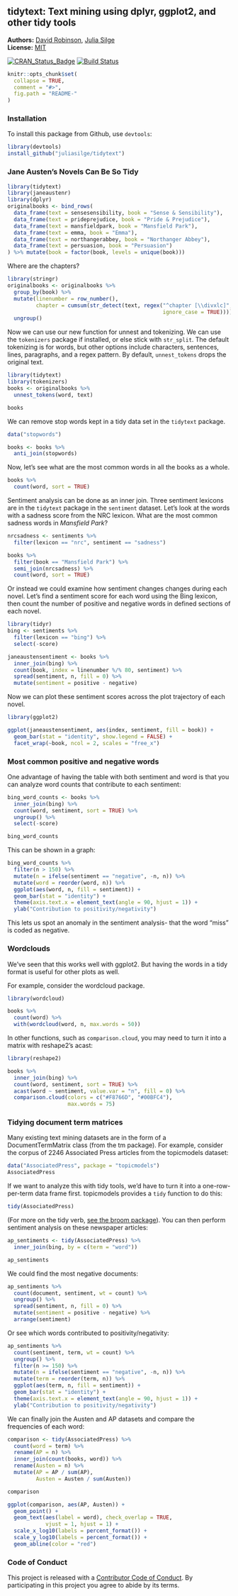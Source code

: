<!-- README.md is generated from README.Rmd. Please edit that file -->

tidytext: Text mining using dplyr, ggplot2, and other tidy tools
---------------

**Authors:** [David Robinson](http://varianceexplained.org/), [Julia Silge](http://juliasilge.com/)<br>
**License:** [MIT](https://opensource.org/licenses/MIT)<br>

[![CRAN_Status_Badge](http://www.r-pkg.org/badges/version/tidytext)](https://cran.r-project.org/package=tidytext)
[![Build Status](https://travis-ci.org/juliasilge/tidytext.svg?branch=master)](https://travis-ci.org/juliasilge/tidytext)

```r
knitr::opts_chunk$set(
  collapse = TRUE,
  comment = "#>",
  fig.path = "README-"
)
```

### Installation

To install this package from Github, use `devtools`:

```r
library(devtools)
install_github("juliasilge/tidytext")
```

### Jane Austen's Novels Can Be So Tidy

```r
library(tidytext)
library(janeaustenr)
library(dplyr)
originalbooks <- bind_rows(
  data_frame(text = sensesensibility, book = "Sense & Sensibility"),
  data_frame(text = prideprejudice, book = "Pride & Prejudice"),
  data_frame(text = mansfieldpark, book = "Mansfield Park"),
  data_frame(text = emma, book = "Emma"),
  data_frame(text = northangerabbey, book = "Northanger Abbey"),
  data_frame(text = persuasion, book = "Persuasion")
) %>% mutate(book = factor(book, levels = unique(book)))
```

Where are the chapters?

```r
library(stringr)
originalbooks <- originalbooks %>%
  group_by(book) %>%
  mutate(linenumber = row_number(),
         chapter = cumsum(str_detect(text, regex("^chapter [\\divxlc]", 
                                                 ignore_case = TRUE)))) %>%
  ungroup()
```

Now we can use our new function for unnest and tokenizing. We can use the `tokenizers` package if installed, or else stick with `str_split`. The default tokenizing is for words, but other options include characters, sentences, lines, paragraphs, and a regex pattern. By default, `unnest_tokens` drops the original text.

```r
library(tidytext)
library(tokenizers)
books <- originalbooks %>%
  unnest_tokens(word, text)

books
```

We can remove stop words kept in a tidy data set in the `tidytext` package.

```r
data("stopwords")

books <- books %>%
  anti_join(stopwords)
```

Now, let's see what are the most common words in all the books as a whole.

```r
books %>%
  count(word, sort = TRUE) 
```

Sentiment analysis can be done as an inner join. Three sentiment lexicons are in the `tidytext` package in the `sentiment` dataset. Let's look at the words with a sadness score from the NRC lexicon. What are the most common sadness words in *Mansfield Park*?

```r
nrcsadness <- sentiments %>%
  filter(lexicon == "nrc", sentiment == "sadness")

books %>%
  filter(book == "Mansfield Park") %>% 
  semi_join(nrcsadness) %>%
  count(word, sort = TRUE)
```

Or instead we could examine how sentiment changes changes during each novel. Let's find a sentiment score for each word using the Bing lexicon, then count the number of positive and negative words in defined sections of each novel.

```r
library(tidyr)
bing <- sentiments %>%
  filter(lexicon == "bing") %>%
  select(-score)

janeaustensentiment <- books %>%
  inner_join(bing) %>% 
  count(book, index = linenumber %/% 80, sentiment) %>% 
  spread(sentiment, n, fill = 0) %>% 
  mutate(sentiment = positive - negative)
```

Now we can plot these sentiment scores across the plot trajectory of each novel.

```r
library(ggplot2)

ggplot(janeaustensentiment, aes(index, sentiment, fill = book)) +
  geom_bar(stat = "identity", show.legend = FALSE) +
  facet_wrap(~book, ncol = 2, scales = "free_x")
```

### Most common positive and negative words

One advantage of having the table with both sentiment and word is that you can analyze word counts that contribute to each sentiment:

```r
bing_word_counts <- books %>%
  inner_join(bing) %>%
  count(word, sentiment, sort = TRUE) %>%
  ungroup() %>%
  select(-score)

bing_word_counts
```

This can be shown in a graph:

```r
bing_word_counts %>%
  filter(n > 150) %>%
  mutate(n = ifelse(sentiment == "negative", -n, n)) %>%
  mutate(word = reorder(word, n)) %>%
  ggplot(aes(word, n, fill = sentiment)) +
  geom_bar(stat = "identity") +
  theme(axis.text.x = element_text(angle = 90, hjust = 1)) +
  ylab("Contribution to positivity/negativity")
```

This lets us spot an anomaly in the sentiment analysis- that the word "miss" is coded as negative.

### Wordclouds

We've seen that this works well with ggplot2. But having the words in a tidy format is useful for other plots as well.

For example, consider the wordcloud package.

```r
library(wordcloud)

books %>%
  count(word) %>%
  with(wordcloud(word, n, max.words = 50))
```

In other functions, such as `comparison.cloud`, you may need to turn it into a matrix with reshape2's acast:

```r
library(reshape2)

books %>%
  inner_join(bing) %>%
  count(word, sentiment, sort = TRUE) %>%
  acast(word ~ sentiment, value.var = "n", fill = 0) %>% 
  comparison.cloud(colors = c("#F8766D", "#00BFC4"),
                   max.words = 75)
```

### Tidying document term matrices

Many existing text mining datasets are in the form of a DocumentTermMatrix class (from the tm package). For example, consider the corpus of 2246 Associated Press articles from the topicmodels dataset:

```r
data("AssociatedPress", package = "topicmodels")
AssociatedPress
```

If we want to analyze this with tidy tools, we'd have to turn it into a one-row-per-term data frame first. topicmodels provides a `tidy` function to do this:

```r
tidy(AssociatedPress)
```

(For more on the tidy verb, [see the broom package](https://github.com/dgrtwo/broom)). You can then perform sentiment analysis on these newspaper articles:

```r
ap_sentiments <- tidy(AssociatedPress) %>%
  inner_join(bing, by = c(term = "word"))

ap_sentiments
```

We could find the most negative documents:

```r
ap_sentiments %>%
  count(document, sentiment, wt = count) %>%
  ungroup() %>%
  spread(sentiment, n, fill = 0) %>%
  mutate(sentiment = positive - negative) %>%
  arrange(sentiment)
```

Or see which words contributed to positivity/negativity:

```r
ap_sentiments %>%
  count(sentiment, term, wt = count) %>%
  ungroup() %>%
  filter(n >= 150) %>%
  mutate(n = ifelse(sentiment == "negative", -n, n)) %>%
  mutate(term = reorder(term, n)) %>%
  ggplot(aes(term, n, fill = sentiment)) +
  geom_bar(stat = "identity") +
  theme(axis.text.x = element_text(angle = 90, hjust = 1)) +
  ylab("Contribution to positivity/negativity")
```

We can finally join the Austen and AP datasets and compare the frequencies of each word:

```r
comparison <- tidy(AssociatedPress) %>%
  count(word = term) %>%
  rename(AP = n) %>%
  inner_join(count(books, word)) %>%
  rename(Austen = n) %>%
  mutate(AP = AP / sum(AP),
         Austen = Austen / sum(Austen))

comparison

ggplot(comparison, aes(AP, Austen)) +
  geom_point() +
  geom_text(aes(label = word), check_overlap = TRUE,
            vjust = 1, hjust = 1) +
  scale_x_log10(labels = percent_format()) +
  scale_y_log10(labels = percent_format()) +
  geom_abline(color = "red")
```

### Code of Conduct

This project is released with a [Contributor Code of Conduct](CONDUCT.md). By participating in this project you agree to abide by its terms.
